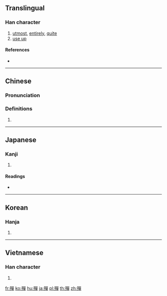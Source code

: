 {{also|殚}}
==Translingual==

===Han character===
{{Han char|rn=78|rad=歹|as=12|sn=16|four=16256|canj=MNRRJ}}

# [[utmost]], [[entirely]], [[quite]]
# [[use up]]

====References====
* {{Han ref|kx=0583.300|dkj=16581|dj=0976.150|hdz=21394.160|uh=6BAB|ud=27563|bh=E9E3|bd=59875}}

----

==Chinese==
{{zh-forms|s=殚}}

===Pronunciation===
{{zh-pron
|m=dān
|c=daan1
|h=pfs=
|md=
|mn=
|w=
|mc=y
|oc=y
|cat=
}}

===Definitions===
{{zh-hanzi}}

# {{rfdef|lang=zh}}

----

==Japanese==

===Kanji===
{{ja-kanji|grade=|rs=歹12}}

# {{defn|lang=ja|sort=歹12}}

====Readings====
* {{ja-readings|on=[[たん]] (tan)|kun=[[つきる]] (tsukiru)}}

----

==Korean==

===Hanja===
{{ko-hanja|hangeul=탄|eumhun=|rv=tan|mr=t'an|y=than}}

# {{defn|lang=ko|sort=歹12}}

----

==Vietnamese==

===Han character===
{{vi-hantu|[[đàn]], [[đan]]|rs=歹12}}

# {{defn|lang=vi|sort=歹12}}

[[fr:殫]]
[[ko:殫]]
[[hu:殫]]
[[ja:殫]]
[[pl:殫]]
[[th:殫]]
[[zh:殫]]